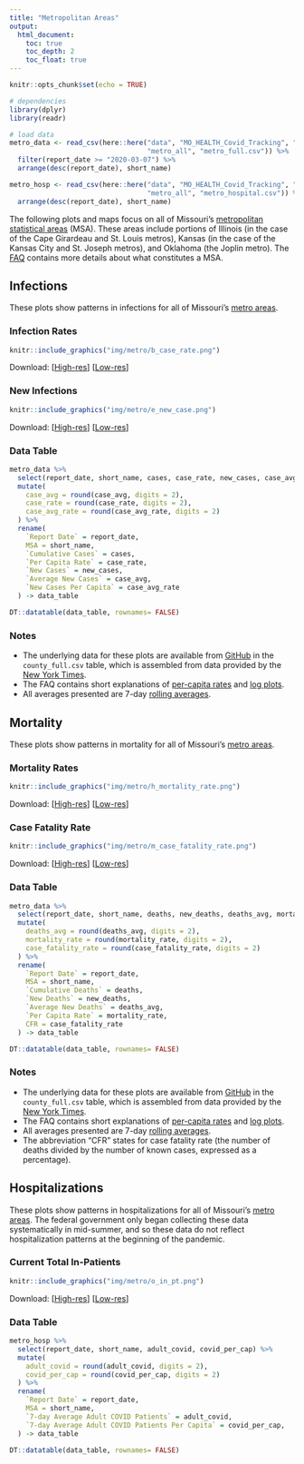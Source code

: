 ```yaml
---
title: "Metropolitan Areas"
output: 
  html_document:
    toc: true
    toc_depth: 2
    toc_float: true
---
```


```r
knitr::opts_chunk$set(echo = TRUE)

# dependencies
library(dplyr)
library(readr)

# load data
metro_data <- read_csv(here::here("data", "MO_HEALTH_Covid_Tracking", "data", 
                                  "metro_all", "metro_full.csv")) %>%
  filter(report_date >= "2020-03-07") %>%
  arrange(desc(report_date), short_name)

metro_hosp <- read_csv(here::here("data", "MO_HEALTH_Covid_Tracking", "data", 
                                  "metro_all", "metro_hospital.csv")) %>%
  arrange(desc(report_date), short_name)
```

The following plots and maps focus on all of Missouri's <a href="faq.html#What_is_a_Metropolitan_Statistical_Area">metropolitan statistical areas</a> (MSA). These areas include portions of Illinois (in the case of the Cape Girardeau and St. Louis metros), Kansas (in the case of the Kansas City and St. Joseph metros), and Oklahoma (the Joplin metro). The <a href="faq.html#What_is_a_Metropolitan_Statistical_Area">FAQ</a> contains more details about what constitutes a MSA.

## Infections {.tabset .tabset-fade .tabset-pills .padtop}
These plots show patterns in infections for all of Missouri's <a href="faq.html#What_is_a_Metropolitan_Statistical_Area">metro areas</a>.

### Infection Rates

```r
knitr::include_graphics("img/metro/b_case_rate.png")
```

Download: [<a href="https://raw.githubusercontent.com/slu-openGIS/covid_daily_viz/master/results/high_res/metro/b_case_rate.png" target="_blank">High-res</a>] [<a href="https://raw.githubusercontent.com/slu-openGIS/covid_daily_viz/master/results/low_res/metro/b_case_rate.png" target="_blank">Low-res</a>]

### New Infections

```r
knitr::include_graphics("img/metro/e_new_case.png")
```

Download: [<a href="https://raw.githubusercontent.com/slu-openGIS/covid_daily_viz/master/results/high_res/metro/e_new_case.png" target="_blank">High-res</a>] [<a href="https://raw.githubusercontent.com/slu-openGIS/covid_daily_viz/master/results/low_res/metro/e_new_case.png" target="_blank">Low-res</a>]

### Data Table

```r
metro_data %>%
  select(report_date, short_name, cases, case_rate, new_cases, case_avg, case_avg_rate) %>%
  mutate(
    case_avg = round(case_avg, digits = 2),
    case_rate = round(case_rate, digits = 2),
    case_avg_rate = round(case_avg_rate, digits = 2)
  ) %>%
  rename(
    `Report Date` = report_date,
    MSA = short_name,
    `Cumulative Cases` = cases,
    `Per Capita Rate` = case_rate,
    `New Cases` = new_cases,
    `Average New Cases` = case_avg,
    `New Cases Per Capita` = case_avg_rate
  ) -> data_table

DT::datatable(data_table, rownames= FALSE)
```

### Notes

  * The underlying data for these plots are available from [GitHub](faq.html#How_Do_I_Download_Your_Data) in the `county_full.csv` table, which is assembled from data provided by the [New York Times](faq.html#Where_Do_These_Data_Come_From).
  * The FAQ contains short explanations of [per-capita rates](faq.html#What_are_Per_Capita_Rates) and [log plots](faq.html#What_are_Log_Plots).
  * All averages presented are 7-day [rolling averages](faq.html#What_are_Rolling_Averages).

## Mortality {.tabset .tabset-fade .tabset-pills .padtop}
These plots show patterns in mortality for all of Missouri's <a href="faq.html#What_is_a_Metropolitan_Statistical_Area">metro areas</a>.

### Mortality Rates

```r
knitr::include_graphics("img/metro/h_mortality_rate.png")
```

Download: [<a href="https://raw.githubusercontent.com/slu-openGIS/covid_daily_viz/master/results/high_res/metro/h_mortality_rate.png" target="_blank">High-res</a>] [<a href="https://raw.githubusercontent.com/slu-openGIS/covid_daily_viz/master/results/low_res/metro/h_mortality_rate.png" target="_blank">Low-res</a>]

### Case Fatality Rate

```r
knitr::include_graphics("img/metro/m_case_fatality_rate.png")
```

Download: [<a href="https://raw.githubusercontent.com/slu-openGIS/covid_daily_viz/master/results/high_res/metro/m_case_fatality_rate.png" target="_blank">High-res</a>] [<a href="https://raw.githubusercontent.com/slu-openGIS/covid_daily_viz/master/results/low_res/metro/m_case_fatality_rate.png" target="_blank">Low-res</a>]

### Data Table

```r
metro_data %>%
  select(report_date, short_name, deaths, new_deaths, deaths_avg, mortality_rate, case_fatality_rate) %>%
  mutate(
    deaths_avg = round(deaths_avg, digits = 2),
    mortality_rate = round(mortality_rate, digits = 2),
    case_fatality_rate = round(case_fatality_rate, digits = 2)
  ) %>%
  rename(
    `Report Date` = report_date,
    MSA = short_name,
    `Cumulative Deaths` = deaths,
    `New Deaths` = new_deaths,
    `Average New Deaths` = deaths_avg,
    `Per Capita Rate` = mortality_rate,
    CFR = case_fatality_rate
  ) -> data_table

DT::datatable(data_table, rownames= FALSE)
```

### Notes

  * The underlying data for these plots are available from [GitHub](faq.html#How_Do_I_Download_Your_Data) in the `county_full.csv` table, which is assembled from data provided by the [New York Times](faq.html#Where_Do_These_Data_Come_From).
  * The FAQ contains short explanations of [per-capita rates](faq.html#What_are_Per_Capita_Rates) and [log plots](faq.html#What_are_Log_Plots).
  * All averages presented are 7-day [rolling averages](faq.html#What_are_Rolling_Averages).
  * The abbreviation "CFR" states for case fatality rate (the number of deaths divided by the number of known cases, expressed as a percentage).

## Hospitalizations {.tabset .tabset-fade .tabset-pills .padtop}
These plots show patterns in hospitalizations for all of Missouri's <a href="faq.html#What_is_a_Metropolitan_Statistical_Area">metro areas</a>. The federal government only began collecting these data systematically in mid-summer, and so these data do not reflect hospitalization patterns at the beginning of the pandemic.

### Current Total In-Patients

```r
knitr::include_graphics("img/metro/o_in_pt.png")
```

Download: [<a href="https://raw.githubusercontent.com/slu-openGIS/covid_daily_viz/master/results/high_res/metro/o_in_pt.png" target="_blank">High-res</a>] [<a href="https://raw.githubusercontent.com/slu-openGIS/covid_daily_viz/master/results/low_res/metro/o_in_pt.png" target="_blank">Low-res</a>]

### Data Table

```r
metro_hosp %>%
  select(report_date, short_name, adult_covid, covid_per_cap) %>%
  mutate(
    adult_covid = round(adult_covid, digits = 2),
    covid_per_cap = round(covid_per_cap, digits = 2)
  ) %>%
  rename(
    `Report Date` = report_date,
    MSA = short_name,
    `7-day Average Adult COVID Patients` = adult_covid,
    `7-day Average Adult COVID Patients Per Capita` = covid_per_cap,
  ) -> data_table

DT::datatable(data_table, rownames= FALSE)
```
